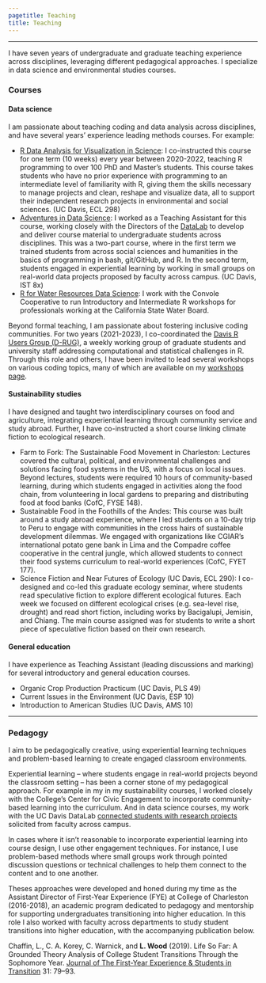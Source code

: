 ```yaml
---
pagetitle: Teaching 
title: Teaching 
---
```

<style type="text/css">
h1.title {
  text-align: center;
}
</style>


*** 

I have seven years of undergraduate and graduate teaching experience across disciplines, leveraging different pedagogical approaches. I specialize in data science and environmental studies courses. 

### Courses

#### Data science

I am passionate about teaching coding and data analysis across disciplines, and have several years' experience leading methods courses. For example:  

* [R Data Analysis for Visualization in Science](https://gge-ucd.github.io/R-DAVIS/): I co-instructed this course for one term (10 weeks) every year between 2020-2022, teaching R programming to over 100 PhD and Master’s students. This course takes students who have no prior experience with programming to an intermediate level of familiarity with R, giving them the skills necessary to manage projects and clean, reshape and visualize data, all to support their independent research projects in environmental and social sciences. (UC Davis, ECL 298)
* [Adventures in Data Science](https://ucdavisdatalab.github.io/adventures_in_data_science/): I worked as a Teaching Assistant for this course, working closely with the Directors of the [DataLab](https://datalab.ucdavis.edu/) to develop and deliver course material to undergraduate students across disciplines. This was a two-part course, where in the first term we trained students from across social sciences and humanities in the basics of programming in bash, git/GitHub, and R. In the second term, students engaged in experiential learning by working in small groups on real-world data projects proposed by faculty across campus. (UC Davis, IST 8x) 
* [R for Water Resources Data Science](https://r4wrds.netlify.app/): I work with the Convole Cooperative to run Introductory and Intermediate R workshops for professionals working at the California State Water Board. 

Beyond formal teaching, I am passionate about fostering inclusive coding communities. For two years (2021-2023), I co-coordinated the [Davis R Users Group (D-RUG)](https://d-rug.github.io/), a weekly working group of graduate students and university staff addressing computational and statistical challenges in R. Through this role and others, I have been invited to lead several workshops on various coding topics, many of which are available on my [workshops page](workshops.html). 

#### Sustainability studies  

I have designed and taught two interdisciplinary courses on food and agriculture, integrating experiential learning through community service and study abroad. Further, I have co-instructed a short course linking climate fiction to ecological research. 

* Farm to Fork: The Sustainable Food Movement in Charleston: Lectures covered the cultural, political, and environmental challenges and solutions facing food systems in the US, with a focus on local issues. Beyond lectures, students were required 10 hours of community-based learning, during which students engaged in activities along the food chain, from volunteering in local gardens to preparing and distributing food at food banks (CofC, FYSE 148).   
* Sustainable Food in the Foothills of the Andes: This course was built around a study abroad experience, where I led students on a 10-day trip to Peru to engage with communities in the cross hairs of sustainable development dilemmas. We engaged with organizations like CGIAR’s international potato gene bank in Lima and the Compadre coffee cooperative in the central jungle, which allowed students to connect their food systems curriculum to real-world experiences (CofC, FYET 177). 
* Science Fiction and Near Futures of Ecology (UC Davis, ECL 290): I co-designed and co-led this graduate ecology seminar, where students read speculative fiction to explore different ecological futures. Each week we focused on different ecological crises (e.g. sea-level rise, drought) and read short fiction, including works by Bacigalupi, Jemisin, and Chiang. The main course assigned was for students to write a short piece of speculative fiction based on their own research.  


#### General education 

I have experience as Teaching Assistant (leading discussions and marking) for several introductory and general education courses.

* Organic Crop Production Practicum (UC Davis, PLS 49)  
* Current Issues in the Environment (UC Davis, ESP 10)   
* Introduction to American Studies (UC Davis, AMS 10)  

*** 

### Pedagogy 

I aim to be pedagogically creative, using experiential learning techniques and problem-based learning to create engaged classroom environments.  

Experiential learning – where students engage in real-world projects beyond the classroom setting – has been a corner stone of my pedagogical approach. For example in my in my sustainability courses, I worked closely with the College's Center for Civic Engagement to incorporate community-based learning into the curriculum. And in data science courses, my work with the UC Davis DataLab [connected students with research projects](https://datalab.ucdavis.edu/adventures-in-data-science-2/) solicited from faculty across campus. 

In cases where it isn’t reasonable to incorporate experiential learning into course design, I use other engagement techniques. For instance, I use problem-based methods where small groups work through pointed discussion questions or technical challenges to help them connect to the content and to one another. 

Theses approaches were developed and honed during my time as the Assistant Director of First-Year Experience (FYE) at College of Charleston (2016-2018), an academic program dedicated to pedagogy and mentorship for supporting undergraduates transitioning into higher education. In this role I also worked with faculty across departments to study student transitions into higher education, with the accompanying publication below. 

Chaffin, L., C. A. Korey, C. Warnick, and **L. Wood** (2019). Life So Far: A Grounded Theory Analysis of College Student Transitions Through the Sophomore Year. [Journal of The First-Year Experience & Students in Transition](https://www.ingentaconnect.com/content/fyesit/fyesit/2019/00000031/00000002/art00005) 31: 79–93.


<!-- Google tag (gtag.js) -->
<script async src="https://www.googletagmanager.com/gtag/js?id=G-HJX1JG1FCV"></script>
<script>
  window.dataLayer = window.dataLayer || [];
  function gtag(){dataLayer.push(arguments);}
  gtag('js', new Date());

  gtag('config', 'G-HJX1JG1FCV');
</script>

